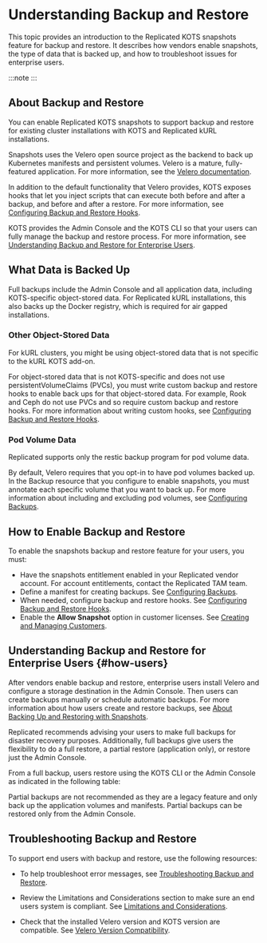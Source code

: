 
# Understanding Backup and Restore

This topic provides an introduction to the Replicated KOTS snapshots feature for backup and restore. It describes how vendors enable snapshots, the type of data that is backed up, and how to troubleshoot issues for enterprise users.

:::note
<NoEcSupport/>
:::

## About Backup and Restore

You can enable Replicated KOTS snapshots to support backup and restore for existing cluster installations with KOTS and Replicated kURL installations.

Snapshots uses the Velero open source project as the backend to back up Kubernetes manifests and persistent volumes. Velero is a mature, fully-featured application. For more information, see the [Velero documentation](https://velero.io/docs/).

In addition to the default functionality that Velero provides, KOTS exposes hooks that let you inject scripts that can execute both before and after a backup, and before and after a restore. For more information, see [Configuring Backup and Restore Hooks](snapshots-hooks).

KOTS provides the Admin Console and the KOTS CLI so that your users can fully manage the backup and restore process. For more information, see [Understanding Backup and Restore for Enterprise Users](#how-users).

## What Data is Backed Up

Full backups include the Admin Console and all application data, including KOTS-specific object-stored data. For Replicated kURL installations, this also backs up the Docker registry, which is required for air gapped installations.

### Other Object-Stored Data

For kURL clusters, you might be using object-stored data that is not specific to the kURL KOTS add-on. 

For object-stored data that is not KOTS-specific and does not use persistentVolumeClaims (PVCs), you must write custom backup and restore hooks to enable back ups for that object-stored data. For example, Rook and Ceph do not use PVCs and so require custom backup and restore hooks. For more information about writing custom hooks, see [Configuring Backup and Restore Hooks](snapshots-hooks).

### Pod Volume Data

Replicated supports only the restic backup program for pod volume data.

By default, Velero requires that you opt-in to have pod volumes backed up. In the Backup resource that you configure to enable snapshots, you must annotate each specific volume that you want to back up. For more information about including and excluding pod volumes, see [Configuring Backups](snapshots-configuring-backups). 

## How to Enable Backup and Restore

To enable the snapshots backup and restore feature for your users, you must:

- Have the snapshots entitlement enabled in your Replicated vendor account. For account entitlements, contact the Replicated TAM team.
- Define a manifest for creating backups. See [Configuring Backups](snapshots-configuring-backups).
- When needed, configure backup and restore hooks. See [Configuring Backup and Restore Hooks](snapshots-hooks).
- Enable the **Allow Snapshot** option in customer licenses. See [Creating and Managing Customers](releases-creating-customer).

## Understanding Backup and Restore for Enterprise Users {#how-users}

After vendors enable backup and restore, enterprise users install Velero and configure a storage destination in the Admin Console. Then users can create backups manually or schedule automatic backups. For more information about how users create and restore backups, see [About Backing Up and Restoring with Snapshots](/enterprise/snapshots-understanding).

Replicated recommends advising your users to make full backups for disaster recovery purposes. Additionally, full backups give users the flexibility to do a full restore, a partial restore (application only), or restore just the Admin Console.

From a full backup, users restore using the KOTS CLI or the Admin Console as indicated in the following table:

<RestoreTable/>

Partial backups are not recommended as they are a legacy feature and only back up the application volumes and manifests. Partial backups can be restored only from the Admin Console.

## Troubleshooting Backup and Restore

To support end users with backup and restore, use the following resources:

- To help troubleshoot error messages, see [Troubleshooting Backup and Restore](/enterprise/snapshots-troubleshooting-backup-restore). 

- Review the Limitations and Considerations section to make sure an end users system is compliant. See [Limitations and Considerations](/enterprise/snapshots-understanding#limitations-and-considerations).

- Check that the installed Velero version and KOTS version are compatible. See [Velero Version Compatibility](/enterprise/snapshots-understanding#velero-version-compatibility).